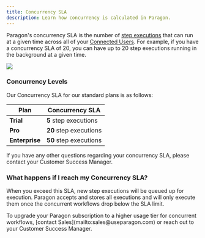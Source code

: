```yaml
---
title: Concurrency SLA
description: Learn how concurrency is calculated in Paragon.
---
```


Paragon's concurrency SLA is the number of [step executions](../monitoring/viewing-task-history.md#detailed-task-execution) that can run at a given time across all of your [Connected Users](connected-users.md). For example, if you have a concurrency SLA of 20, you can have up to 20 step executions running in the background at a given time.

<Frame>
  <img src="/.gitbook/assets/Viewing Task History in Paragon Connect.png"/>
</Frame>

### Concurrency Levels

Our Concurrency SLA for our standard plans is as follows:

| Plan | Concurrency SLA |
| --- | --- |
| **Trial** | **5** step executions |
| **Pro** | **20** step executions |
| **Enterprise** | **50** step executions |

If you have any other questions regarding your concurrency SLA, please contact your Customer Success Manager.

### What happens if I reach my Concurrency SLA?

When you exceed this SLA, new step executions will be queued up for execution. Paragon accepts and stores all executions and will only execute them once the concurrent workflows drop below the SLA limit.


<Info>
  To upgrade your Paragon subscription to a higher usage tier for concurrent workflows, [contact Sales](mailto:sales@useparagon.com) or reach out to your Customer Success Manager.
</Info>
